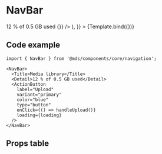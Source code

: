 
<Meta title="Components/core/navigation/NavBar" component={NavBar} />

# NavBar

<Description of={NavBar} />


<Canvas withToolbar>
  <Story
    name="Media library"
    args={{
      children: (
        <>
          <Title>Media library</Title>
          <Detail>12 % of 0.5 GB used</Detail>
          <ActionButton
            label="Upload"
            variant="primary"
            color="blue"
            type="button"
            onClick={() => {}}
          />
        </>
      ),
    }}
  >
    {Template.bind({})}
  </Story>
</Canvas>

## Code example

```tsx
import { NavBar } from '@mds/components/core/navigation';
```

```tsx
<NavBar>
  <Title>Media library</Title>
  <Detail>12 % of 0.5 GB used</Detail>
  <ActionButton
    label="Upload"
    variant="primary"
    color="blue"
    type="button"
    onClick={() => handleUpload()}
    loading={loading}
  />
</NavBar>
```

## Props table

<ArgsTable of={NavBar} />
